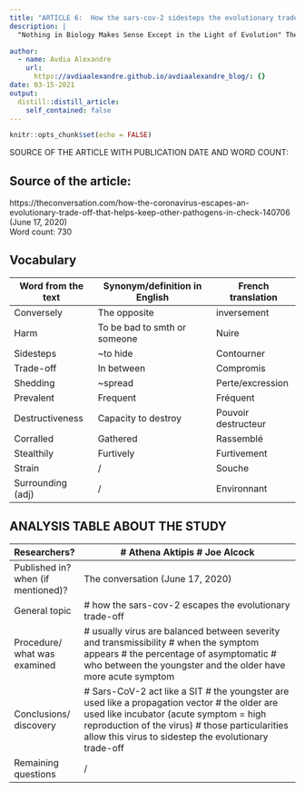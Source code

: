 ```yaml
---
title: "ARTICLE 6:  How the sars-cov-2 sidesteps the evolutionary trade-off."
description: |
  "Nothing in Biology Makes Sense Except in the Light of Evolution" Theodosius Dobzhansky. So as a biologist I tried to understand the progression of the current sars-cov2. And the high contagiousness linked to an high mortality seemed a nonsense in the light of evolution. Thus the following article will explain how this virus is able to sidesteps the evolutionary trade-off.

author:
  - name: Avdia Alexandre
    url:
      https://avdiaalexandre.github.io/avdiaalexandre_blog/: {}
date: 03-15-2021
output:
  distill::distill_article:
    self_contained: false
---
```


```r
knitr::opts_chunk$set(echo = FALSE)
```
SOURCE OF THE ARTICLE WITH PUBLICATION DATE AND WORD COUNT:

## Source of the article: 
https://theconversation.com/how-the-coronavirus-escapes-an-evolutionary-trade-off-that-helps-keep-other-pathogens-in-check-140706 
(June 17, 2020)  
Word count: 730

## Vocabulary 
|     Word   from the text    |     Synonym/definition   in English     |     French   translation    |
|-----------------------------|-----------------------------------------|-----------------------------|
|     Conversely              |     The opposite                        |     inversement             |
|     Harm                    |     To be bad to smth   or someone      |     Nuire                   |
|     Sidesteps               |     ~to hide                            |     Contourner              |
|     Trade-off               |     In between                          |     Compromis               |
|     Shedding                |     ~spread                             |     Perte/excression        |
|     Prevalent               |     Frequent                            |     Fréquent                |
|     Destructiveness         |     Capacity to destroy                 |     Pouvoir destructeur     |
|     Corralled               |     Gathered                            |     Rassemblé               |
|     Stealthily              |     Furtively                           |     Furtivement             |
|     Strain                  |     /                                   |     Souche                  |
|     Surrounding (adj)       |     /                                   |     Environnant             |

## ANALYSIS TABLE ABOUT THE STUDY

|     Researchers?                            |     # Athena Aktipis     # Joe Alcock                                                                                                                                                                                                                                                  |
|---------------------------------------------|----------------------------------------------------------------------------------------------------------------------------------------------------------------------------------------------------------------------------------------------------------------------------------------|
|     Published in? when   (if mentioned)?    |     The conversation (June 17, 2020)                                                                                                                                                                                                                                                   |
|     General topic                           |     # how the sars-cov-2   escapes the evolutionary trade-off                                                                                                                                                                                                                          |
|     Procedure/     what was examined        |           # usually virus are balanced between   severity and transmissibility     # when the symptom appears     # the percentage of asymptomatic      # who between the youngster and the older   have more acute symptom                                                            |
|     Conclusions/   discovery                |     # Sars-CoV-2 act like a SIT     # the youngster are used like a propagation   vector      # the older are used like incubator (acute   symptom = high reproduction of the virus)              # those particularities allow this   virus to sidestep the evolutionary trade-off    |
|     Remaining questions                     |     /                                                                                                                                                                                                                                                                                  |
